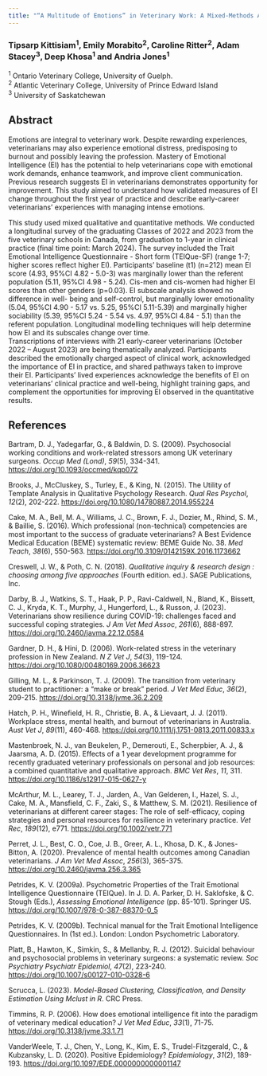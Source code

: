 ```yaml
---
title: "“A Multitude of Emotions” in Veterinary Work: A Mixed-Methods Analysis of Emotional Intelligence and Experiences in Early-Career Veterinarians"
---
```


### Tipsarp Kittisiam^1^, Emily Morabito^2^, Caroline Ritter^2^, Adam Stacey^3^, Deep Khosa^1^ and Andria Jones^1^

^1^ Ontario Veterinary College, University of Guelph.\
^2^ Atlantic Veterinary College, University of Prince Edward Island\
^3^ University of Saskatchewan

## Abstract

Emotions are integral to veterinary work. Despite rewarding experiences, veterinarians may also experience emotional distress, predisposing to burnout and possibly leaving the profession. Mastery of Emotional Intelligence (EI) has the potential to help veterinarians cope with emotional work demands, enhance teamwork, and improve client communication. Previous research suggests EI in veterinarians demonstrates opportunity for improvement. This study aimed to understand how validated measures of EI change throughout the first year of practice and describe early-career veterinarians’ experiences with managing intense emotions.

This study used mixed qualitative and quantitative methods. We conducted a longitudinal survey of the graduating Classes of 2022 and 2023 from the five veterinary schools in Canada, from graduation to 1-year in clinical practice (final time point: March 2024). The survey included the Trait Emotional Intelligence Questionnaire - Short form (TEIQue-SF) (range 1-7; higher scores reflect higher EI). Participants’ baseline (t1) (n=212) mean EI score (4.93, 95%CI 4.82 - 5.0-3) was marginally lower than the referent population (5.11, 95%CI 4.98 - 5.24). Cis-men and cis-women had higher EI scores than other genders (p=0.03). EI subscale analysis showed no difference in well- being and self-control, but marginally lower emotionality (5.04, 95%CI 4.90 - 5.17 vs. 5.25, 95%CI 5.11-5.39) and marginally higher sociability (5.39, 95%CI 5.24 - 5.54 vs. 4.97, 95%CI 4.84 - 5.1) than the referent population. Longitudinal modelling techniques will help determine how EI and its subscales change over time.\
Transcriptions of interviews with 21 early-career veterinarians (October 2022 – August 2023) are being thematically analyzed. Participants described the emotionally charged aspect of clinical work, acknowledged the importance of EI in practice, and shared pathways taken to improve their EI. Participants’ lived experiences acknowledge the benefits of EI on veterinarians’ clinical practice and well-being, highlight training gaps, and complement the opportunities for improving EI observed in the quantitative results.

## References

Bartram, D. J., Yadegarfar, G., & Baldwin, D. S. (2009). Psychosocial working conditions and work-related stressors among UK veterinary surgeons. *Occup Med (Lond)*, *59*(5), 334-341. <https://doi.org/10.1093/occmed/kqp072>

Brooks, J., McCluskey, S., Turley, E., & King, N. (2015). The Utility of Template Analysis in Qualitative Psychology Research. *Qual Res Psychol*, *12*(2), 202-222. <https://doi.org/10.1080/14780887.2014.955224>

Cake, M. A., Bell, M. A., Williams, J. C., Brown, F. J., Dozier, M., Rhind, S. M., & Baillie, S. (2016). Which professional (non-technical) competencies are most important to the success of graduate veterinarians? A Best Evidence Medical Education (BEME) systematic review: BEME Guide No. 38. *Med Teach*, *38*(6), 550-563. <https://doi.org/10.3109/0142159X.2016.1173662>

Creswell, J. W., & Poth, C. N. (2018). *Qualitative inquiry & research design : choosing among five approaches* (Fourth edition. ed.). SAGE Publications, Inc.

Darby, B. J., Watkins, S. T., Haak, P. P., Ravi-Caldwell, N., Bland, K., Bissett, C. J., Kryda, K. T., Murphy, J., Hungerford, L., & Russon, J. (2023). Veterinarians show resilience during COVID-19: challenges faced and successful coping strategies. *J Am Vet Med Assoc*, *261*(6), 888-897. <https://doi.org/10.2460/javma.22.12.0584>

Gardner, D. H., & Hini, D. (2006). Work-related stress in the veterinary profession in New Zealand. *N Z Vet J*, *54*(3), 119-124. <https://doi.org/10.1080/00480169.2006.36623>

Gilling, M. L., & Parkinson, T. J. (2009). The transition from veterinary student to practitioner: a "make or break" period. *J Vet Med Educ*, *36*(2), 209-215. <https://doi.org/10.3138/jvme.36.2.209>

Hatch, P. H., Winefield, H. R., Christie, B. A., & Lievaart, J. J. (2011). Workplace stress, mental health, and burnout of veterinarians in Australia. *Aust Vet J*, *89*(11), 460-468. <https://doi.org/10.1111/j.1751-0813.2011.00833.x>

Mastenbroek, N. J., van Beukelen, P., Demerouti, E., Scherpbier, A. J., & Jaarsma, A. D. (2015). Effects of a 1 year development programme for recently graduated veterinary professionals on personal and job resources: a combined quantitative and qualitative approach. *BMC Vet Res*, *11*, 311. <https://doi.org/10.1186/s12917-015-0627-y>

McArthur, M. L., Learey, T. J., Jarden, A., Van Gelderen, I., Hazel, S. J., Cake, M. A., Mansfield, C. F., Zaki, S., & Matthew, S. M. (2021). Resilience of veterinarians at different career stages: The role of self-efficacy, coping strategies and personal resources for resilience in veterinary practice. *Vet Rec*, *189*(12), e771. <https://doi.org/10.1002/vetr.771>

Perret, J. L., Best, C. O., Coe, J. B., Greer, A. L., Khosa, D. K., & Jones-Bitton, A. (2020). Prevalence of mental health outcomes among Canadian veterinarians. *J Am Vet Med Assoc*, *256*(3), 365-375. <https://doi.org/10.2460/javma.256.3.365>

Petrides, K. V. (2009a). Psychometric Properties of the Trait Emotional Intelligence Questionnaire (TEIQue). In J. D. A. Parker, D. H. Saklofske, & C. Stough (Eds.), *Assessing Emotional Intelligence* (pp. 85-101). Springer US. <https://doi.org/10.1007/978-0-387-88370-0_5>

Petrides, K. V. (2009b). Technical manual for the Trait Emotional Intelligence Questionnaires. In (1st ed.). London: London Psychometric Laboratory.

Platt, B., Hawton, K., Simkin, S., & Mellanby, R. J. (2012). Suicidal behaviour and psychosocial problems in veterinary surgeons: a systematic review. *Soc Psychiatry Psychiatr Epidemiol*, *47*(2), 223-240. <https://doi.org/10.1007/s00127-010-0328-6>

Scrucca, L. (2023). *Model-Based Clustering, Classification, and Density Estimation Using Mclust in R*. CRC Press.

Timmins, R. P. (2006). How does emotional intelligence fit into the paradigm of veterinary medical education? *J Vet Med Educ*, *33*(1), 71-75. <https://doi.org/10.3138/jvme.33.1.71>

VanderWeele, T. J., Chen, Y., Long, K., Kim, E. S., Trudel-Fitzgerald, C., & Kubzansky, L. D. (2020). Positive Epidemiology? *Epidemiology*, *31*(2), 189-193. <https://doi.org/10.1097/EDE.0000000000001147>
